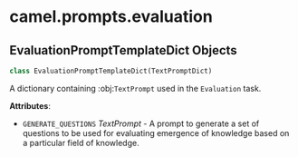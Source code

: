 <a id="camel.prompts.evaluation"></a>

# camel.prompts.evaluation

<a id="camel.prompts.evaluation.EvaluationPromptTemplateDict"></a>

## EvaluationPromptTemplateDict Objects

```python
class EvaluationPromptTemplateDict(TextPromptDict)
```

A dictionary containing :obj:`TextPrompt` used in the `Evaluation`
task.

**Attributes**:

- `GENERATE_QUESTIONS` _TextPrompt_ - A prompt to generate a set of
  questions to be used for evaluating emergence of knowledge based
  on a particular field of knowledge.

